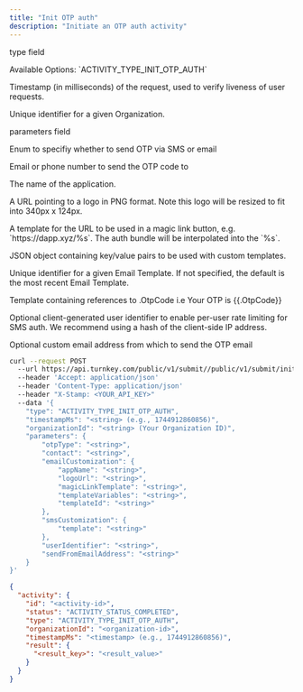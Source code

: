 ```yaml
---
title: "Init OTP auth"
description: "Initiate an OTP auth activity"
---
```



<Authorizations />

<H3Bordered text="Body" />

<ParamField body="type" type="enum<string>" required={true}><p>type field</p><p>Available Options: \`ACTIVITY_TYPE_INIT_OTP_AUTH\`</p></ParamField>
<ParamField body="timestampMs" type="string" required={true}><p>Timestamp (in milliseconds) of the request, used to verify liveness of user requests.</p></ParamField>
<ParamField body="organizationId" type="string" required={true}><p>Unique identifier for a given Organization.</p></ParamField>
<ParamField body="parameters" type="object" required={true}>
  <p>parameters field</p>
  <Expandable title="parameters details">
    <NestedParam parentKey="parameters" childKey="otpType" type="string" required={true}><p>Enum to specifiy whether to send OTP via SMS or email</p></NestedParam>
    <NestedParam parentKey="parameters" childKey="contact" type="string" required={true}><p>Email or phone number to send the OTP code to</p></NestedParam>
    <NestedParam parentKey="parameters" childKey="emailCustomization" type="object" required={false}>
      <Expandable title="emailCustomization details">
        <NestedParam parentKey="parameters.emailCustomization" childKey="appName" type="string" required={false}><p>The name of the application.</p></NestedParam>
        <NestedParam parentKey="parameters.emailCustomization" childKey="logoUrl" type="string" required={false}><p>A URL pointing to a logo in PNG format. Note this logo will be resized to fit into 340px x 124px.</p></NestedParam>
        <NestedParam parentKey="parameters.emailCustomization" childKey="magicLinkTemplate" type="string" required={false}><p>A template for the URL to be used in a magic link button, e.g. `https://dapp.xyz/%s`. The auth bundle will be interpolated into the `%s`.</p></NestedParam>
        <NestedParam parentKey="parameters.emailCustomization" childKey="templateVariables" type="string" required={false}><p>JSON object containing key/value pairs to be used with custom templates.</p></NestedParam>
        <NestedParam parentKey="parameters.emailCustomization" childKey="templateId" type="string" required={false}><p>Unique identifier for a given Email Template. If not specified, the default is the most recent Email Template.</p></NestedParam>
      </Expandable>
    </NestedParam>
    <NestedParam parentKey="parameters" childKey="smsCustomization" type="object" required={false}>
      <Expandable title="smsCustomization details">
        <NestedParam parentKey="parameters.smsCustomization" childKey="template" type="string" required={false}><p>Template containing references to .OtpCode i.e Your OTP is {{.OtpCode}}</p></NestedParam>
      </Expandable>
    </NestedParam>
    <NestedParam parentKey="parameters" childKey="userIdentifier" type="string" required={false}><p>Optional client-generated user identifier to enable per-user rate limiting for SMS auth. We recommend using a hash of the client-side IP address.</p></NestedParam>
    <NestedParam parentKey="parameters" childKey="sendFromEmailAddress" type="string" required={false}><p>Optional custom email address from which to send the OTP email</p></NestedParam>
  </Expandable>
</ParamField>

<RequestExample>

```bash cURL
curl --request POST 
  --url https://api.turnkey.com/public/v1/submit//public/v1/submit/init_otp_auth 
  --header 'Accept: application/json' 
  --header 'Content-Type: application/json' 
  --header "X-Stamp: <YOUR_API_KEY>" 
  --data '{
    "type": "ACTIVITY_TYPE_INIT_OTP_AUTH",
    "timestampMs": "<string> (e.g., 1744912860856)",
    "organizationId": "<string> (Your Organization ID)",
    "parameters": {
        "otpType": "<string>",
        "contact": "<string>",
        "emailCustomization": {
            "appName": "<string>",
            "logoUrl": "<string>",
            "magicLinkTemplate": "<string>",
            "templateVariables": "<string>",
            "templateId": "<string>"
        },
        "smsCustomization": {
            "template": "<string>"
        },
        "userIdentifier": "<string>",
        "sendFromEmailAddress": "<string>"
    }
}'
```

</RequestExample>

<ResponseExample>

```json 200
{
  "activity": {
    "id": "<activity-id>",
    "status": "ACTIVITY_STATUS_COMPLETED",
    "type": "ACTIVITY_TYPE_INIT_OTP_AUTH",
    "organizationId": "<organization-id>",
    "timestampMs": "<timestamp> (e.g., 1744912860856)",
    "result": {
      "<result_key>": "<result_value>"
    }
  }
}
```

</ResponseExample>

